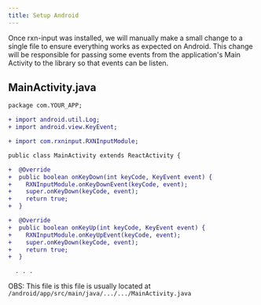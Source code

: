 ---
title: Setup Android
---

Once rxn-input was installed, we will manually make a small change to a single file to ensure everything works as expected on Android. This change will be responsible for passing some events from the application's Main Activity to the library so that events can be listen.

## MainActivity.java

```diff
package com.YOUR_APP;

+ import android.util.Log;
+ import android.view.KeyEvent;

+ import com.rxninput.RXNInputModule;

public class MainActivity extends ReactActivity {

+  @Override
+  public boolean onKeyDown(int keyCode, KeyEvent event) {
+    RXNInputModule.onKeyDownEvent(keyCode, event);
+    super.onKeyDown(keyCode, event);
+    return true;
+  }

+  @Override
+  public boolean onKeyUp(int keyCode, KeyEvent event) {
+    RXNInputModule.onKeyUpEvent(keyCode, event);
+    super.onKeyDown(keyCode, event);
+    return true;
+  }

  . . .
```

OBS: This file is this file is usually located at <code>/android/app/src/main/java/.../.../MainActivity.java</code>
